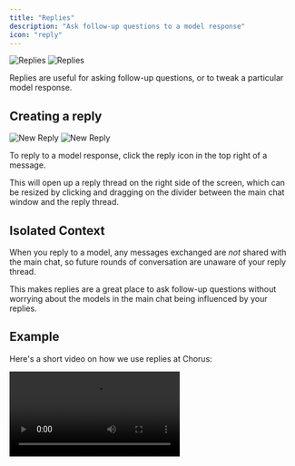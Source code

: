 ```yaml
---
title: "Replies"
description: "Ask follow-up questions to a model response"
icon: "reply"
---
```


<img src="/images/replies-light.png" alt="Replies" className="dark:hidden" />
<img src="/images/replies-dark.png" alt="Replies" className="hidden dark:block" />

Replies are useful for asking follow-up questions, or to tweak a particular model response. 

## Creating a reply

<img src="/images/new-reply-light.png" alt="New Reply" className="dark:hidden" />
<img src="/images/new-reply-dark.png" alt="New Reply" className="hidden dark:block" />

To reply to a model response, click the reply icon in the top right of a message. 

This will open up a reply thread on the right side of the screen, which can be resized by clicking and dragging on the divider between the main chat window and the reply thread.

## Isolated Context 

When you reply to a model, any messages exchanged are _not_ shared with the main chat, so future rounds of conversation are unaware of your reply thread. 

This makes replies are a great place to ask follow-up questions without worrying about the models in the main chat being influenced by your replies. 

## Example

Here's a short video on how we use replies at Chorus:

<video src="https://screen.studio/share/DjCNp3vb" controls />